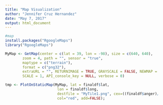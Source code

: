 ```yaml
---
title: "Map Visualization"
author: "Jennifer Cruz Hernandez"
date: "May 7, 2017"
output: html_document
---
```


```r
#map
install.packages("RgoogleMaps")
library("RgoogleMaps")

MyMap <- GetMap(center = c(lat = 39, lon = -98), size = c(640, 640),
        zoom = 4, path = "", sensor = "true",
        maptype = c("terrain"),
        format = c("png32"),
        extraURL = "", RETURNIMAGE = TRUE, GRAYSCALE = FALSE, NEWMAP = TRUE,
        SCALE = 1, API_console_key = NULL, verbose = 0)

tmp <- PlotOnStaticMap(MyMap, lat = finaldf$lat,
                        lon = finaldf$long,
                        destfile = "MyTile1.png", cex=((finaldf$anger)/finaldf$total)*50,pch=20,
                        col="red", add=FALSE);
```

